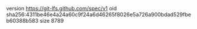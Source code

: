 version https://git-lfs.github.com/spec/v1
oid sha256:4311be46e4a24a60c9f24a6d46265f8026e5a726a900bdad529fbeb60388b583
size 8789
